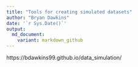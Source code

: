 ```yaml
---
title: "Tools for creating simulated datasets"
author: "Bryan Dawkins"
date: '`r Sys.Date()`'
output: 
  md_document:
    variant: markdown_github
---
```


https://bdawkins99.github.io/data_simulation/
